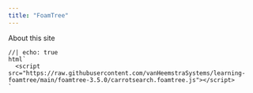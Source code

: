 ```yaml
---
title: "FoamTree"
---
```


About this site

```ojs
//| echo: true
html`
  <script src="https://raw.githubusercontent.com/vanHeemstraSystems/learning-foamtree/main/foamtree-3.5.0/carrotsearch.foamtree.js"></script>
`
```
